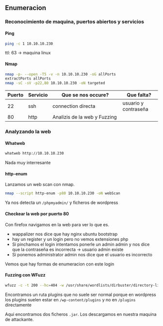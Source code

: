## Enumeracion {-}

### Reconocimiento de maquina, puertos abiertos y servicios {-} 

#### Ping {-}

```bash
ping -c 1 10.10.10.230
```
ttl: 63 -> maquina linux

#### Nmap {-}

```bash
nmap -p- --open -T5 -v -n 10.10.10.230 -oG allPorts 
extractPorts allPorts
nmap -sC -sV -p22,80 10.10.10.230 -oN targeted
```

| Puerto | Servicio  | Que se nos occure?                        | Que falta?           |
| ------ | --------- | ----------------------------------------- | -------------------- |
| 22     | ssh       | connection directa                        | usuario y contraseña |
| 80     | http      | Analizis de la web y Fuzzing              |                      |


### Analyzando la web {-}

#### Whatweb {-}

```bash
whatweb http://10.10.10.230
```

Nada muy interresante

#### http-enum {-}

Lanzamos un web scan con nmap.

```bash
nmap --script http-enum -p80 10.10.10.230 -oN webScan
```

Ya nos detecta un `/phpmyadmin/` y ficheros de wordpress

#### Checkear la web por puerto 80 {-}

Con firefox navigamos en la web para ver lo que es.

- wappalizer nos dice que hay nginx ubuntu bootstrap
- hay un register y un login pero no vemos extensiones php
- Si pinchamos el login intentamos ponerle un admin admin y nos dice que la contraseña es incorrecta -> usuario admin existe
- Si ponemos administrator admin nos dice que el usuario es incorrecto

Vemos que hay formas de enumeracion con este login



#### Fuzzing con WFuzz {-}

```bash
wfuzz -c -t 200 --hc=404 -w /usr/share/wordlists/dirbuster/directory-list-2.3-medium.txt http://10.10.10.37/WFUZZ
```

Encontramos un ruta plugins que no suele ser normal porque en wordpress los plugins suelen estar en `/wp-content/plugins` y no
en `/plugins` directamente

Aqui encontramos dos ficheros `.jar`. Los descargamos en nuestra maquina de attackante.





